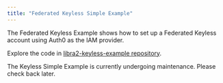```yaml
---
title: "Federated Keyless Simple Example"
---
```


The Federated Keyless Example shows how to set up a Federated Keyless account using Auth0 as the IAM provider.

Explore the code in [libra2-keyless-example repository](https://github.com/libra2org/libra2-keyless-example/tree/main/examples/federated-keyless-example/).

The Keyless Simple Example is currently undergoing maintenance. Please check back later.
